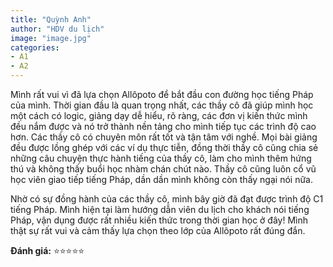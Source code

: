 ```yaml
---
title: "Quỳnh Anh"
author: "HDV du lịch"
image: "image.jpg"
categories:
- A1
- A2
---
```


Mình rất vui vì đã lựa chọn Allôpoto để bắt đầu con đường học tiếng Pháp của mình. Thời gian đầu là quan trọng nhất, các thầy cô đã giúp mình học một cách có logic, giảng dạy dễ hiểu, rõ ràng, các đơn vị kiến thức mình đều nắm được và nó trở thành nền tảng cho mình tiếp tục các trình độ cao hơn. Các thầy cô có chuyên môn rất tốt và tận tâm với nghề. Mọi bài giảng đều được lồng ghép với các ví dụ thực tiễn, đồng thời thầy cô cũng chia sẻ những câu chuyện thực hành tiếng của thầy cô, làm cho mình thêm hứng thú và không thấy buổi học nhàm chán chút nào. Thầy cô cũng luôn cổ vũ học viên giao tiếp tiếng Pháp, dần dần mình không còn thấy ngại nói nữa.

Nhờ có sự đồng hành của các thầy cô, mình bây giờ đã đạt được trình độ C1 tiếng Pháp. Mình hiện tại làm hướng dẫn viên du lịch cho khách nói tiếng Pháp, vận dụng được rất nhiều kiến thức trong thời gian học ở đây! Mình thật sự rất vui và cảm thấy lựa chọn theo lớp của Allôpoto rất đúng đắn.

**Đánh giá:** ⭐⭐⭐⭐⭐
